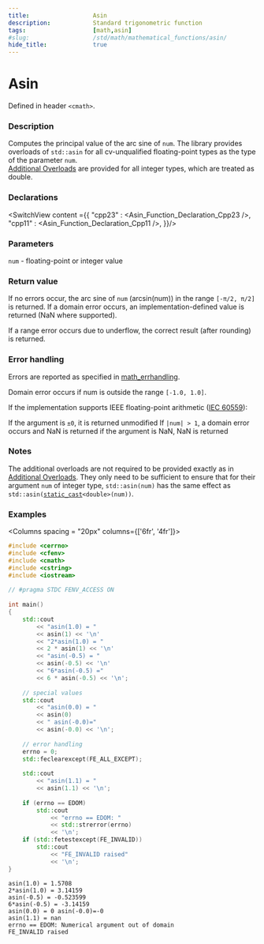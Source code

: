```yaml
---
title:                  Asin
description:            Standard trigonometric function
tags:                   [math,asin]
#slug:                  /std/math/mathematical_functions/asin/
hide_title:             true
---
```




# Asin

Defined in header `<cmath>`.

### Description

Computes the principal value of the arc sine of <code>num</code>. 
<Since v='cpp23'>The library provides overloads of `std::asin` for all cv-unqualified floating-point types as the type of the parameter <code>num</code>. </Since> <br/>
<Since v='cpp11'><a href='#declarations'>Additional Overloads</a> are provided for all integer types, which are treated as <span class='col-lb'>double</span>. </Since>

### Declarations

<SwitchView content ={{
    "cpp23" : <Asin_Function_Declaration_Cpp23 />,
    "cpp11" : <Asin_Function_Declaration_Cpp11 />,
}}/>

### Parameters
 
&#8203;<code>num</code> - floating-point or integer value

### Return value

If no errors occur, the arc sine of <code>num</code> (arcsin(num)) in the range `[-π/2, π/2]` is returned.
If a domain error occurs, an implementation-defined value is returned (NaN where supported).

If a range error occurs due to underflow, the correct result (after rounding) is returned.

### Error handling
Errors are reported as specified in <a href='/docs/std/math/math_errhandling'>math_errhandling</a>.

Domain error occurs if num is outside the range `[-1.0, 1.0]`.

If the implementation supports IEEE floating-point arithmetic ([<a href='https://www.iso.org/standard/80985.html'>IEC 60559</a>](https://www.iso.org/standard/80985.html)):

If the argument is `±0`, it is returned unmodified
If `|num| > 1`, a domain error occurs and NaN is returned
if the argument is NaN, NaN is returned

### Notes

The additional overloads are not required to be provided exactly as in <a href='#declarations'>Additional Overloads</a>. 
They only need to be sufficient to ensure that for their argument <code>num</code> of integer type, 
`std::asin(num)` has the same effect as <code>std::asin(<a href='/docs/std/lang-support/static_cast'>static_cast</a>&lt;<span class='col-lb'>double</span>&gt;(num))</code>.

### Examples

<Columns spacing = "20px" columns={['6fr', '4fr']}>
<div>

```cpp
#include <cerrno>
#include <cfenv>
#include <cmath>
#include <cstring>
#include <iostream>
 
// #pragma STDC FENV_ACCESS ON
 
int main()
{
    std::cout 
        << "asin(1.0) = " 
        << asin(1) << '\n'
        << "2*asin(1.0) = " 
        << 2 * asin(1) << '\n'
        << "asin(-0.5) = " 
        << asin(-0.5) << '\n'
        << "6*asin(-0.5) =" 
        << 6 * asin(-0.5) << '\n';
 
    // special values
    std::cout 
        << "asin(0.0) = " 
        << asin(0) 
        << " asin(-0.0)=" 
        << asin(-0.0) << '\n';
 
    // error handling
    errno = 0;
    std::feclearexcept(FE_ALL_EXCEPT);
 
    std::cout 
        << "asin(1.1) = " 
        << asin(1.1) << '\n';
 
    if (errno == EDOM)
        std::cout 
            << "errno == EDOM: " 
            << std::strerror(errno) 
            << '\n';
    if (std::fetestexcept(FE_INVALID))
        std::cout 
            << "FE_INVALID raised" 
            << '\n';
}
```

</div><div>

```plaintext title="Possible Result"
asin(1.0) = 1.5708
2*asin(1.0) = 3.14159
asin(-0.5) = -0.523599
6*asin(-0.5) = -3.14159
asin(0.0) = 0 asin(-0.0)=-0
asin(1.1) = nan
errno == EDOM: Numerical argument out of domain
FE_INVALID raised
```

</div>
</Columns>
